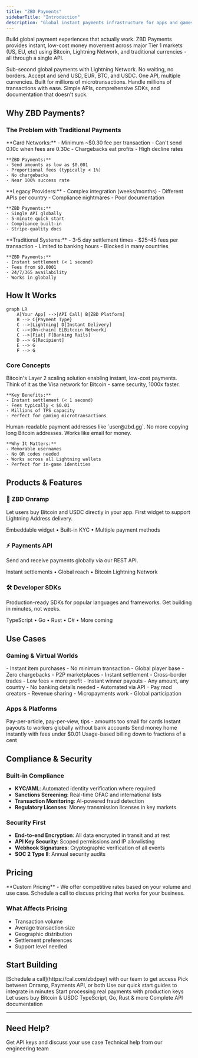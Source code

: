 ```yaml
---
title: "ZBD Payments"
sidebarTitle: "Introduction"
description: "Global instant payments infrastructure for apps and games with Bitcoin, Lightning Network, and multi-currency support"
---
```


Build global payment experiences that actually work. ZBD Payments provides instant, low-cost money movement across major Tier 1 markets (US, EU, etc) using Bitcoin, Lightning Network, and traditional currencies - all through a single API.

<CardGroup cols={2}>
  <Card title="Lightning Fast" icon="bolt">
    Sub-second global payments with Lightning Network. No waiting, no borders.
  </Card>
  <Card title="Multi-Currency" icon="coins">
    Accept and send USD, EUR, BTC, and USDC. One API, multiple currencies.
  </Card>
  <Card title="Gaming Scale" icon="gauge-high">
    Built for millions of microtransactions. Handle millions of transactions with ease.
  </Card>
  <Card title="Developer First" icon="code">
    Simple APIs, comprehensive SDKs, and documentation that doesn't suck.
  </Card>
</CardGroup>

## Why ZBD Payments?

### The Problem with Traditional Payments

<Tabs>
  <Tab title="Microtransaction Hell">
    **Card Networks:**
    - Minimum ~$0.30 fee per transaction
    - Can't send 0.10c when fees are 0.30c
    - Chargebacks eat profits
    - High decline rates
    
    **ZBD Payments:**
    - Send amounts as low as $0.001
    - Proportional fees (typically < 1%)
    - No chargebacks
    - Near 100% success rate
  </Tab>
  <Tab title="Developer Friction">
    **Legacy Providers:**
    - Complex integration (weeks/months)
    - Different APIs per country
    - Compliance nightmares
    - Poor documentation
    
    **ZBD Payments:**
    - Single API globally
    - 5-minute quick start
    - Compliance built-in
    - Stripe-quality docs
  </Tab>
  <Tab title="Cross-Border Nightmare">
    **Traditional Systems:**
    - 3-5 day settlement times
    - $25-45 fees per transaction
    - Limited to banking hours
    - Blocked in many countries
    
    **ZBD Payments:**
    - Instant settlement (< 1 second)
    - Fees from $0.0001
    - 24/7/365 availability
    - Works in globally
  </Tab>
</Tabs>

## How It Works

```mermaid
graph LR
    A[Your App] -->|API Call| B[ZBD Platform]
    B --> C{Payment Type}
    C -->|Lightning| D[Instant Delivery]
    C -->|On-chain| E[Bitcoin Network]
    C -->|Fiat| F[Banking Rails]
    D --> G[Recipient]
    E --> G
    F --> G
```

### Core Concepts

<AccordionGroup>
  <Accordion title="Lightning Network" icon="bolt">
    Bitcoin's Layer 2 scaling solution enabling instant, low-cost payments. Think of it as the Visa network for Bitcoin - same security, 1000x faster.
    
    **Key Benefits:**
    - Instant settlement (< 1 second)
    - Fees typically < $0.01
    - Millions of TPS capacity
    - Perfect for gaming microtransactions
  </Accordion>
  <Accordion title="Lightning Address" icon="at">
    Human-readable payment addresses like `user@zbd.gg`. No more copying long Bitcoin addresses. Works like email for money.
    
    **Why It Matters:**
    - Memorable usernames
    - No QR codes needed
    - Works across all Lightning wallets
    - Perfect for in-game identities
  </Accordion>
</AccordionGroup>

## Products & Features

### 🚀 ZBD Onramp
Let users buy Bitcoin and USDC directly in your app. First widget to support Lightning Address delivery.

<Card title="Learn About Onramp" icon="circle-dollar-to-slot" href="/payments/onramp">
  Embeddable widget • Built-in KYC • Multiple payment methods
</Card>

### ⚡ Payments API
Send and receive payments globally via our REST API.

<Card title="Explore Payments API" icon="server" href="/payments/api">
  Instant settlements • Global reach • Bitcoin Lightning Network
</Card>

### 🛠️ Developer SDKs
Production-ready SDKs for popular languages and frameworks. Get building in minutes, not weeks.

<Card title="View SDKs" icon="cube" href="/payments/sdk">
  TypeScript • Go • Rust • C# • More coming
</Card>

## Use Cases

### Gaming & Virtual Worlds

<CardGroup cols={2}>
  <Card title="In-Game Purchases">
    - Instant item purchases
    - No minimum transaction
    - Global player base
    - Zero chargebacks
  </Card>
  <Card title="Player Trading">
    - P2P marketplaces
    - Instant settlement
    - Cross-border trades
    - Low fees = more profit
  </Card>
  <Card title="Tournament Payouts">
    - Instant winner payouts
    - Any amount, any country
    - No banking details needed
    - Automated via API
  </Card>
  <Card title="Creator Economies">
    - Pay mod creators
    - Revenue sharing
    - Micropayments work
    - Global participation
  </Card>
</CardGroup>

### Apps & Platforms

<CardGroup cols={2}>
  <Card title="Content Monetization">
    Pay-per-article, pay-per-view, tips - amounts too small for cards
  </Card>
  <Card title="Gig Economy">
    Instant payouts to workers globally without bank accounts
  </Card>
  <Card title="Remittances">
    Send money home instantly with fees under $0.01
  </Card>
  <Card title="SaaS Billing">
    Usage-based billing down to fractions of a cent
  </Card>
</CardGroup>

## Compliance & Security

### Built-in Compliance
- **KYC/AML**: Automated identity verification where required
- **Sanctions Screening**: Real-time OFAC and international lists
- **Transaction Monitoring**: AI-powered fraud detection
- **Regulatory Licenses**: Money transmission licenses in key markets

### Security First
- **End-to-end Encryption**: All data encrypted in transit and at rest
- **API Key Security**: Scoped permissions and IP allowlisting
- **Webhook Signatures**: Cryptographic verification of all events
- **SOC 2 Type II**: Annual security audits

## Pricing

<Card title="Talk to Sales" icon="comments-dollar" href="https://cal.com/zbdpay">
  **Custom Pricing** - We offer competitive rates based on your volume and use case. Schedule a call to discuss pricing that works for your business.
</Card>

### What Affects Pricing
- Transaction volume
- Average transaction size  
- Geographic distribution
- Settlement preferences
- Support level needed

## Start Building

<Steps>
  <Step title="Get Your API Keys">
    [Schedule a call](https://cal.com/zbdpay) with our team to get access
  </Step>
  <Step title="Choose Your Product">
    Pick between Onramp, Payments API, or both
  </Step>
  <Step title="Follow the Guides">
    Use our quick start guides to integrate in minutes
  </Step>
  <Step title="Go Live">
    Start processing real payments with production keys
  </Step>
</Steps>

<CardGroup cols={3}>
  <Card title="Onramp" icon="circle-dollar-to-slot" href="/payments/onramp">
    Let users buy Bitcoin & USDC
  </Card>
  <Card title="SDKs" icon="cube" href="/payments/sdk">
    TypeScript, Go, Rust & more
  </Card>
  <Card title="API Reference" icon="code" href="/payments/api">
    Complete API documentation
  </Card>
</CardGroup>

---

## Need Help?

<CardGroup cols={2}>
  <Card title="Sales" icon="phone" href="https://cal.com/zbdpay">
    Get API keys and discuss your use case
  </Card>
  <Card title="Support" icon="headset" href="https://help.zbdpay.com">
    Technical help from our engineering team
  </Card>
</CardGroup>